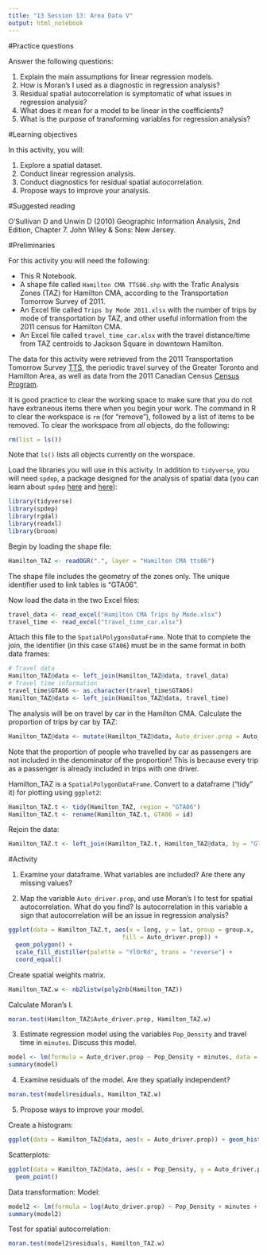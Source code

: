 ```yaml
---
title: "13 Session 13: Area Data V"
output: html_notebook
---
```


#Practice questions

Answer the following questions:

1. Explain the main assumptions for linear regression models.
2. How is Moran's I used as a diagnostic in regression analysis?
3. Residual spatial autocorrelation is symptomatic of what issues in regression analysis?
4. What does it mean for a model to be linear in the coefficients?
5. What is the purpose of transforming variables for regression analysis?

#Learning objectives

In this activity, you will:

1. Explore a spatial dataset.
2. Conduct linear regression analysis.
3. Conduct diagnostics for residual spatial autocorrelation.
4. Propose ways to improve your analysis.

#Suggested reading

O'Sullivan D and Unwin D (2010) Geographic Information Analysis, 2nd Edition, Chapter 7. John Wiley & Sons: New Jersey. 

#Preliminaries

For this activity you will need the following:

* This R Notebook.
* A shape file called `Hamilton CMA TTS06.shp` with the Trafic Analysis Zones (TAZ) for Hamilton CMA, according to the Transportation Tomorrow Survey of 2011.
* An Excel file called `Trips by Mode 2011.xlsx` with the number of trips by mode of transportation by TAZ, and other useful information from the 2011 census for Hamilton CMA.
* An Excel file called `travel_time_car.xlsx` with the travel distance/time from TAZ centroids to Jackson Square in downtown Hamilton.

The data for this activity were retrieved from the 2011 Transportation Tomorrow Survey [TTS](http://www.transportationtomorrow.on.ca/), the periodic travel survey of the Greater Toronto and Hamilton Area, as well as data from the 2011 Canadian Census [Census Program](http://www12.statcan.gc.ca/census-recensement/index-eng.cfm).

It is good practice to clear the working space to make sure that you do not have extraneous items there when you begin your work. The command in R to clear the workspace is `rm` (for "remove"), followed by a list of items to be removed. To clear the workspace from _all_ objects, do the following:
```r
rm(list = ls())
```

Note that `ls()` lists all objects currently on the worspace.

Load the libraries you will use in this activity. In addition to `tidyverse`, you will need `spdep`, a package designed for the analysis of spatial data (you can learn about `spdep` [here](https://cran.r-project.org/web/packages/spdep/index.html) and [here](http://2014.ogrs-community.org/2014_workshops/R_Spatial_Bivand/ogrs_140612.pdf)):
```r
library(tidyverse)
library(spdep)
library(rgdal)
library(readxl)
library(broom)
```

Begin by loading the shape file:
```r
Hamilton_TAZ <- readOGR(".", layer = "Hamilton CMA tts06")
```

The shape file includes the geometry of the zones only. The unique identifier used to link tables is "GTA06".

Now load the data in the two Excel files:
```r
travel_data <- read_excel("Hamilton CMA Trips by Mode.xlsx")
travel_time <- read_excel("travel_time_car.xlsx")
```

Attach this file to the `SpatialPolygonsDataFrame`. Note that to complete the join, the identifier (in this case `GTA06`) must be in the same format in both data frames:
```r
# Travel data
Hamilton_TAZ@data <- left_join(Hamilton_TAZ@data, travel_data)
# Travel time information
travel_time$GTA06 <- as.character(travel_time$GTA06)
Hamilton_TAZ@data <- left_join(Hamilton_TAZ@data, travel_time)
```

The analysis will be on travel by car in the Hamilton CMA. Calculate the proportion of trips by car by TAZ:
```r
Hamilton_TAZ@data <- mutate(Hamilton_TAZ@data, Auto_driver.prop = Auto_driver / (Auto_driver + Cycle + Walk))
```

Note that the proportion of people who travelled by car as passengers are not included in the denominator of the proportion! This is because every trip as a passenger is already included in trips with one driver.

Hamilton_TAZ is a `SpatialPolygonDataFrame`. Convert to a dataframe ("tidy" it) for plotting using `ggplot2`:
```r
Hamilton_TAZ.t <- tidy(Hamilton_TAZ, region = "GTA06")
Hamilton_TAZ.t <- rename(Hamilton_TAZ.t, GTA06 = id)
```

Rejoin the data:
```r
Hamilton_TAZ.t <- left_join(Hamilton_TAZ.t, Hamilton_TAZ@data, by = "GTA06")
```

#Activity

1. Examine your dataframe. What variables are included? Are there any missing values?

2. Map the variable `Auto_driver.prop`, and use Moran's I to test for spatial autocorrelation. What do you find? Is autocorrelation in this variable a sign that autocorrelation will be an issue in regression analysis?

```r
ggplot(data = Hamilton_TAZ.t, aes(x = long, y = lat, group = group.x, 
                                fill = Auto_driver.prop)) +
  geom_polygon() +
  scale_fill_distiller(palette = "YlOrRd", trans = "reverse") +
  coord_equal()
```

Create spatial weights matrix.

```r
Hamilton_TAZ.w <- nb2listw(poly2nb(Hamilton_TAZ))
```

Calculate Moran's I.

```r
moran.test(Hamilton_TAZ$Auto_driver.prop, Hamilton_TAZ.w)
```

3. Estimate regression model using the variables `Pop_Density` and travel time in `minutes`. Discuss this model.
```r
model <- lm(formula = Auto_driver.prop ~ Pop_Density + minutes, data = Hamilton_TAZ@data)
summary(model)
```

4. Examine residuals of the model. Are they spatially independent?

```r
moran.test(model$residuals, Hamilton_TAZ.w)
```

5. Propose ways to improve your model.

Create a histogram:
```r
ggplot(data = Hamilton_TAZ@data, aes(x = Auto_driver.prop)) + geom_histogram()
```

Scatterplots:
```r
ggplot(data = Hamilton_TAZ@data, aes(x = Pop_Density, y = Auto_driver.prop)) +
  geom_point()
```

Data transformation:
Model:
```r
model2 <- lm(formula = log(Auto_driver.prop) ~ Pop_Density + minutes + Median_income + Employment_rate, data = Hamilton_TAZ@data)
summary(model2)
```

Test for spatial autocorrelation:
```r
moran.test(model2$residuals, Hamilton_TAZ.w)
```


